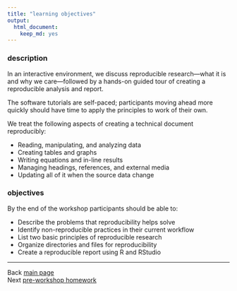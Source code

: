 ```yaml
---
title: "learning objectives"
output:
  html_document:
    keep_md: yes
---
```


### description 

In an interactive environment, we discuss reproducible research---what it is and why we care---followed by a hands-on guided tour of creating a reproducible analysis and report. 

The software tutorials are self-paced; participants moving ahead more quickly should have time to apply the principles to work of their own. 

We treat the following aspects of creating a technical document reproducibly: 

- Reading, manipulating, and analyzing data 
- Creating tables and graphs 
- Writing equations and in-line results 
- Managing headings, references, and external media 
- Updating all of it when the source data change

###  objectives 

By the end of the workshop participants should be able to: 

- Describe the problems that reproducibility helps solve 
- Identify non-reproducible practices in their current workflow 
- List two basic principles of reproducible research 
- Organize directories and files for reproducibility 
- Create a reproducible report using R and RStudio


---
Back [main page](../index.html)<br>
Next [pre-workshop homework](102_pre-hw.html)


